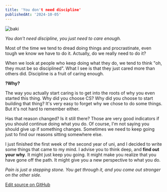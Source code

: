 ```yaml
---
title: 'You don't need discipline'
publishedAt: '2024-10-05'
---
```


![baki](https://wallpapers.com/images/high/close-up-hanma-baki-hd-oqvmm06hif16je2z.webp)

*You don't need discipline, you just need to care enough.*

Most of the time we tend to dread doing things and procrastinate, even tough we know we have to do it. Actually, do we really need to do it?

When we look at people who keep doing what they do, we tend to think "oh, they must be so disciplined". What I see is that they just cared more than others did. Discipline is a fruit of caring enough.


**?Why?**

The way you actually start caring is to get into the roots of why you even started this thing. Why did you choose CS? Why did you choose to start building that thing? It's very easy to forget why we chose to do some things. But it's not hard to remember either.

Has that reason changed? Is it still there? Those are very good indicators if you should continue doing what you do. Of course, I'm not saying you should give up if something changes. Sometimes we need to keep going just to find our reasons sitting somewhere else.

I just finished the first week of the second year of uni, and I decided to write some things that came to my mind. I advise you to think deep, and **find out your why**. It might just keep you going. It might make you realize that you have gone off the path. It might give you a new perspective to what you do.

*Pain is just a stepping stone. You get through it, and you come out stronger on the other side.*

[Edit source on GitHub](https://github.com/tothantonio/toth-portfolio/blob/main/app/blog/posts/you_dont_need_discipline.mdx)



